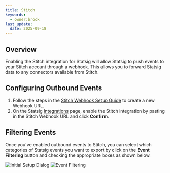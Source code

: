 ```yaml
---
title: Stitch
keywords:
  - owner:brock
last_update:
  date: 2025-09-18
---
```



## Overview

Enabling the Stitch integration for Statsig will allow Statsig to push events to your Stitch account through a webhook. This allows you to forward Statsig data to any connectors available from Stitch.

## Configuring Outbound Events

1. Follow the steps in the [Stitch Webhook Setup Guide](https://www.stitchdata.com/docs/integrations/webhooks/stitch-incoming-webhooks#setup) to create a new Webhook URL.
2. On the Statsig [Integrations](https://console.statsig.com/integrations) page, enable the Stitch integration by pasting in the Stitch Webhook URL and click **Confirm**.

<EventFormats />

## Filtering Events

Once you've enabled outbound events to Stitch, you can select which categories of Statsig events you want to export by click on the **Event Filtering** button and checking the appropriate boxes as shown below.

<Frame>
  <img src="https://user-images.githubusercontent.com/26360698/183725742-b58c87a7-fbb4-4f30-be9a-9d20c08cd7d0.png" alt="Initial Setup Dialog" />
</Frame>

<Frame>
  <img src="https://user-images.githubusercontent.com/26360698/183725752-b79b5c3f-d275-4dec-80ba-04fa9a73da0d.png" alt="Event Filtering" />
</Frame>
